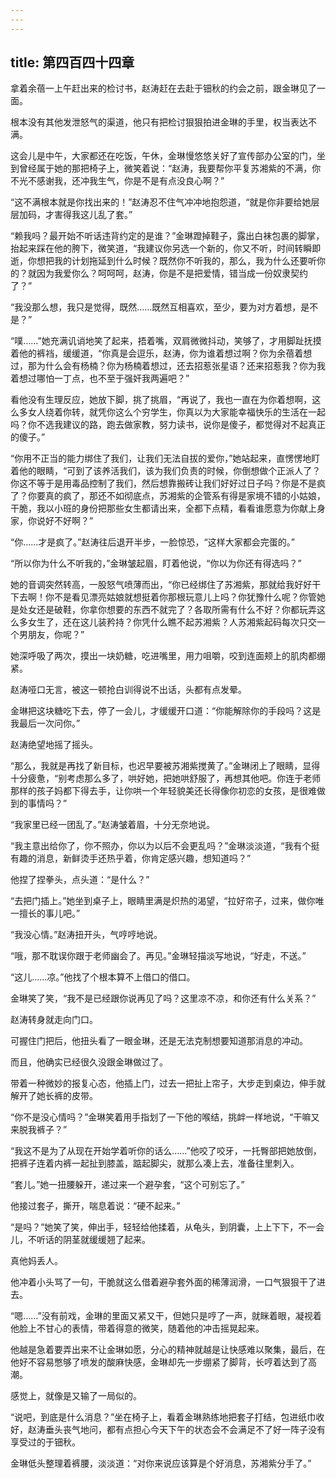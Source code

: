 ```yaml
---
---
---
```

title: 第四百四十四章
---




拿着余蓓一上午赶出来的检讨书，赵涛赶在去赴于钿秋的约会之前，跟金琳见了一面。

根本没有其他发泄怒气的渠道，他只有把检讨狠狠拍进金琳的手里，权当表达不满。

这会儿是中午，大家都还在吃饭，午休，金琳慢悠悠关好了宣传部办公室的门，坐到曾经属于她的那把椅子上，微笑着说：“赵涛，我要帮你平复苏湘紫的不满，你不光不感谢我，还冲我生气，你是不是有点没良心啊？”

“这不满根本就是你找出来的！”赵涛忍不住气冲冲地抱怨道，“就是你非要给她层层加码，才害得我这儿乱了套。”

“赖我吗？最开始不听话违背约定的是谁？”金琳蹬掉鞋子，露出白袜包裹的脚掌，抬起来踩在他的胯下，微笑道，“我建议你另选一个新的，你又不听，时间转瞬即逝，你想把我的计划拖延到什么时候？既然你不听我的，那么，我为什么还要听你的？就因为我爱你么？呵呵呵，赵涛，你是不是把爱情，错当成一份奴隶契约了？”

“我没那么想，我只是觉得，既然……既然互相喜欢，至少，要为对方着想，是不是？”

“噗……”她充满讥诮地笑了起来，捂着嘴，双肩微微抖动，笑够了，才用脚趾抚摸着他的裤裆，缓缓道，“你真是会逗乐，赵涛，你为谁着想过啊？你为余蓓着想过，那为什么会有杨楠？你为杨楠着想过，还去招惹张星语？还来招惹我？你为我着想过哪怕一丁点，也不至于强奸我两遍吧？”

看他没有生理反应，她放下脚，挑了挑眉，“再说了，我也一直在为你着想啊，这么多女人绕着你转，就凭你这么个穷学生，你真以为大家能幸福快乐的生活在一起吗？你不选我建议的路，跑去做家教，努力读书，说你是傻子，都觉得对不起真正的傻子。”

“你用不正当的能力绑住了我们，让我们无法自拔的爱你，”她站起来，直愣愣地盯着他的眼睛，“可到了该养活我们，该为我们负责的时候，你倒想做个正派人了？你这不等于是用毒品控制了我们，然后想靠搬砖让我们好好过日子吗？你是不是疯了？你要真的疯了，那还不如彻底点，苏湘紫的企管系有得是家境不错的小姑娘，干脆，我以小班的身份把那些女生都请出来，全都下点精，看看谁愿意为你献上身家，你说好不好啊？”

“你……才是疯了。”赵涛往后退开半步，一脸惊恐，“这样大家都会完蛋的。”

“所以你为什么不听我的，”金琳皱起眉，盯着他说，“你以为你还有得选吗？”

她的音调突然转高，一股怒气喷薄而出，“你已经绑住了苏湘紫，那就给我好好干下去啊！你不是看见漂亮姑娘就想挺着你那根玩意儿上吗？你犹豫什么呢？你管她是处女还是破鞋，你拿你想要的东西不就完了？各取所需有什么不好？你都玩弄这么多女生了，还在这儿装矜持？你凭什么瞧不起苏湘紫？人苏湘紫起码每次只交一个男朋友，你呢？”

她深呼吸了两次，摸出一块奶糖，吃进嘴里，用力咀嚼，咬到连面颊上的肌肉都绷紧。

赵涛哑口无言，被这一顿抢白训得说不出话，头都有点发晕。

金琳把这块糖吃下去，停了一会儿，才缓缓开口道：“你能解除你的手段吗？这是我最后一次问你。”

赵涛绝望地摇了摇头。

“那么，我就是再找了新目标，也迟早要被苏湘紫搅黄了。”金琳闭上了眼睛，显得十分疲惫，“别考虑那么多了，哄好她，把她哄舒服了，再想其他吧。你连于老师那样的孩子妈都下得去手，让你哄一个年轻貌美还长得像你初恋的女孩，是很难做到的事情吗？”

“我家里已经一团乱了。”赵涛皱着眉，十分无奈地说。

“我主意出给你了，你不照办，你以为以后不会更乱吗？”金琳淡淡道，“我有个挺有趣的消息，新鲜烫手还热乎着，你肯定感兴趣，想知道吗？”

他捏了捏拳头，点头道：“是什么？”

“去把门插上。”她坐到桌子上，眼睛里满是炽热的渴望，“拉好帘子，过来，做你唯一擅长的事儿吧。”

“我没心情。”赵涛扭开头，气哼哼地说。

“哦，那不耽误你跟于老师幽会了。再见。”金琳轻描淡写地说，“好走，不送。”

“这儿……凉。”他找了个根本算不上借口的借口。

金琳笑了笑，“我不是已经跟你说再见了吗？这里凉不凉，和你还有什么关系？”

赵涛转身就走向门口。

可握住门把后，他扭头看了一眼金琳，还是无法克制想要知道那消息的冲动。

而且，他确实已经很久没跟金琳做过了。

带着一种微妙的报复心态，他插上门，过去一把扯上帘子，大步走到桌边，伸手就解开了她长裤的皮带。

“你不是没心情吗？”金琳笑着用手指划了一下他的喉结，挑衅一样地说，“干嘛又来脱我裤子？”

“我这不是为了从现在开始学着听你的话么……”他咬了咬牙，一托臀部把她放倒，把裤子连着内裤一起扯到膝盖，踮起脚尖，就那么凑上去，准备往里刺入。

“套儿。”她一扭腰躲开，递过来一个避孕套，“这个可别忘了。”

他接过套子，撕开，喘息着说：“硬不起来。”

“是吗？”她笑了笑，伸出手，轻轻给他揉着，从龟头，到阴囊，上上下下，不一会儿，不听话的阴茎就缓缓翘了起来。

真他妈丢人。

他冲着小头骂了一句，干脆就这么借着避孕套外面的稀薄润滑，一口气狠狠干了进去。

“嗯……”没有前戏，金琳的里面又紧又干，但她只是哼了一声，就眯着眼，凝视着他脸上不甘心的表情，带着得意的微笑，随着他的冲击摇晃起来。

他越是急着要弄出来不让金琳如愿，分心的精神就越是让快感难以聚集，最后，在他好不容易憋够了喷发的酸麻快感，金琳却先一步绷紧了脚背，长哼着达到了高潮。

感觉上，就像是又输了一局似的。

“说吧，到底是什么消息？”坐在椅子上，看着金琳熟练地把套子打结，包进纸巾收好，赵涛垂头丧气地问，都有点担心今天下午的状态会不会满足不了好一阵子没有享受过的于钿秋。

金琳低头整理着裤腰，淡淡道：“对你来说应该算是个好消息，苏湘紫分手了。”